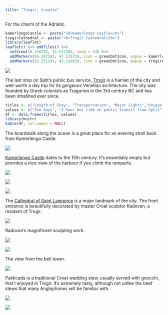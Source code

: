 ```yaml
---
title: "Trogir, Croatia"
---
```


For the charm of the Adriatic.

```r
kamerlengoCastle <- paste("<b>Kamerlengo Castle</b>")
trogirCathedral <- paste("<b>Trogir Cathedral</b>")
library(leaflet)
leaflet() %>% addTiles() %>%
  setView(16.250705, 43.517165, zoom = 14) %>%
  addMarkers(16.247383, 43.515339, icon = greenDotIcon, popup = kamerlengoCastle) %>% # Kamerlengo Castle
  addMarkers(16.251141, 43.516816, icon = greenDotIcon, popup = trogirCathedral) # Trogir Cathedral
```

![](./images/Trogir/trogir10.png)

The last stop on Split's public bus service, [Trogir](https://en.wikipedia.org/wiki/Trogir) is a hamlet of the city and well-worth a day trip for its gorgeous Venetian architecture. The city was founded by Greek colonists as Tragurion in the 3rd century BC and has been inhabited ever since.

```r
titles <- c("Length of Stay", "Transportation", "Major Sights","Unique Foods", "Restaurant Recommendations")
values <- c("Two days", "1 hour bus ride on public transit from Split", "Trogir Cathedral, Kamerlengo Castle", "Pašticada", "N/A")
df <- data.frame(titles, values)
library(knitr)
kable(df, col.names = NULL)
```

The boardwalk along the ocean is a great place for an evening stroll back from Kamerlengo Castle.

![](./images/Trogir/trogir6.png)

[Kamerlengo Castle](https://en.wikipedia.org/wiki/Kamerlengo_Castle) dates to the 15th century. It's essentially empty but provides a nice view of the harbour if you climb the ramparts.

![](./images/Trogir/trogir8.png)

![](./images/Trogir/trogir12.png)

![](./images/Trogir/trogir14.png)

The [Cathedral of Saint Lawrence](https://en.wikipedia.org/wiki/Trogir_Cathedral) is a major landmark of the city. The front entrance is beautifully decorated by master Croat sculptor Radovan, a resident of Trogir.

![](./images/Trogir/trogir1.png)

Radovan's magnificent sculpting work.

![](./images/Trogir/trogir3.png)

![](./images/Trogir/trogir2.png)

The view from the bell tower.

![](./images/Trogir/trogir4.png)

Pašticada is a traditional Croat wedding stew, usually served with gnocchi, that I enjoyed in Trogir. It's extremely tasty, although not unlike the beef stews that many Anglophones will be familiar with.

![](./images/Trogir/trogir7.png)

![](./images/Trogir/trogir11.png)